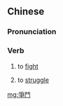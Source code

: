 {{also|争斗}}
==Chinese==
{{zh-forms|s=争斗}}

===Pronunciation===
{{zh-pron
|m=zhēngdòu
|c=zang1 dau3
|h=pfs=chên-teu
|mn=qz:chng-tiò/tw,xm,zz:cheng-tò͘
|cat=v
}}

===Verb===
{{zh-verb}}

# to [[fight]]
# {{lb|zh|figurative}} to [[struggle]]

[[mg:爭鬥]]
